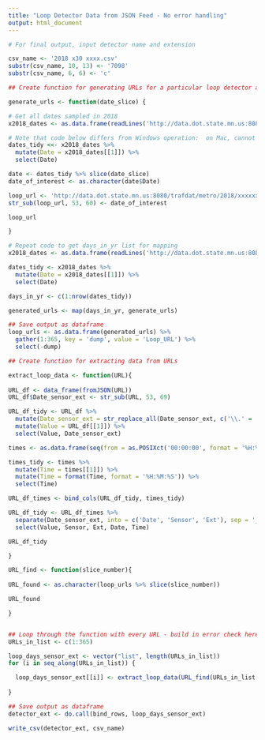 ```yaml
---
title: "Loop Detector Data from JSON Feed - No error handling"
output: html_document
---
```


```r

# For final output, input detector name and extension

csv_name <- '2018 x30 xxxx.csv'
substr(csv_name, 10, 13) <- '7098'
substr(csv_name, 6, 6) <- 'c'

## Create function for generating URLs for a particular loop detector and extension for every day sampled

generate_urls <- function(date_slice) {

# Get all dates sampled in 2018
x2018_dates <- as.data.frame(readLines('http://data.dot.state.mn.us:8080/trafdat/metro/2018'))

# Note that code below differs from Windows operation:  on Mac, cannot use 'rename' function to rename by position - below is a workaround
dates_tidy <<- x2018_dates %>%
  mutate(Date = x2018_dates[[1]]) %>%
  select(Date)

date <- dates_tidy %>% slice(date_slice)
date_of_interest <- as.character(date$Date)

loop_url <- 'http://data.dot.state.mn.us:8080/trafdat/metro/2018/xxxxxxxx/7038.c30.json'
str_sub(loop_url, 53, 60) <- date_of_interest

loop_url

}

# Repeat code to get days_in_yr list for mapping
x2018_dates <- as.data.frame(readLines('http://data.dot.state.mn.us:8080/trafdat/metro/2018'))

dates_tidy <- x2018_dates %>%
  mutate(Date = x2018_dates[[1]]) %>%
  select(Date)

days_in_yr <- c(1:nrow(dates_tidy))

generated_urls <- map(days_in_yr, generate_urls)

## Save output as dataframe
loop_urls <- as.data.frame(generated_urls) %>% 
  gather(1:365, key = 'dump', value = 'Loop_URL') %>%
  select(-dump)

## Create function for extracting data from URLs

extract_loop_data <- function(URL){
  
URL_df <- data_frame(fromJSON(URL))
URL_df$Date_sensor_ext <- str_sub(URL, 53, 69)

URL_df_tidy <- URL_df %>%
  mutate(Date_sensor_ext = str_replace_all(Date_sensor_ext, c('\\.' = '_', '/' = '_'))) %>%
  mutate(Value = URL_df[[1]]) %>%
  select(Value, Date_sensor_ext)

times <- as.data.frame(seq(from = as.POSIXct('00:00:00', format = '%H:%M:%S'), to = as.POSIXct('23:59:30', format = '%H:%M:%S'), by = 30))

times_tidy <- times %>%
  mutate(Time = times[[1]]) %>%
  mutate(Time = format(Time, format = '%H:%M:%S')) %>%
  select(Time)

URL_df_times <- bind_cols(URL_df_tidy, times_tidy)

URL_df_tidy <- URL_df_times %>%
  separate(Date_sensor_ext, into = c('Date', 'Sensor', 'Ext'), sep = '_') %>%
  select(Value, Sensor, Ext, Date, Time)

URL_df_tidy

}

URL_find <- function(slice_number){
  
URL_found <- as.character(loop_urls %>% slice(slice_number))

URL_found

}


## Loop through the function with every URL - build in error check here
URLs_in_list <- c(1:365)

loop_days_sensor_ext <- vector("list", length(URLs_in_list))
for (i in seq_along(URLs_in_list)) {

  loop_days_sensor_ext[[i]] <- extract_loop_data(URL_find(URLs_in_list[[i]]))
  
}

## Save output as dataframe
detector_ext <- do.call(bind_rows, loop_days_sensor_ext)

write_csv(detector_ext, csv_name)

```